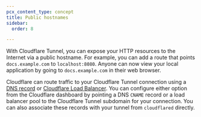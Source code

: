 ```yaml
---
pcx_content_type: concept
title: Public hostnames
sidebar:
  order: 8

---
```


With Cloudflare Tunnel, you can expose your HTTP resources to the Internet via a public hostname. For example, you can add a route that points `docs.example.com` to `localhost:8080`. Anyone can now view your local application by going to `docs.example.com` in their web browser.

Cloudflare can route traffic to your Cloudflare Tunnel connection using a [DNS record](/cloudflare-one/connections/connect-networks/routing-to-tunnel/dns/) or [Cloudflare Load Balancer](/cloudflare-one/connections/connect-networks/routing-to-tunnel/lb/). You can configure either option from the Cloudflare dashboard by pointing a DNS `CNAME` record or a load balancer pool to the Cloudflare Tunnel subdomain for your connection. You can also associate these records with your tunnel from `cloudflared` directly.
